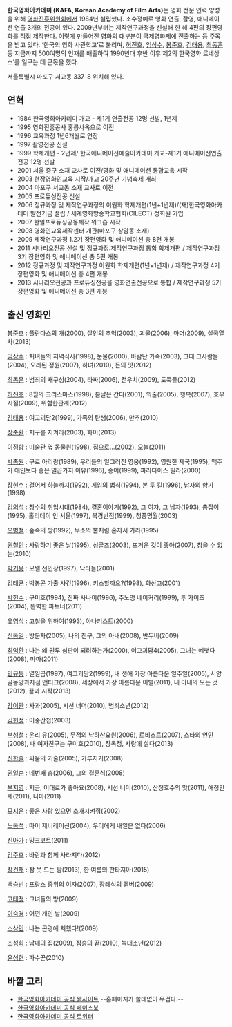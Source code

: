 '''한국영화아카데미 (KAFA, Korean Academy of Film Arts) '''는 영화 전문 인력 양성을 위해 [[영화진흥위원회]]에서 1984년 설립했다. 
소수정예로 영화 연출, 촬영, 애니메이션 연출 3개의 전공이 있다. 
2009년부터는 제작연구과정을 신설해 한 해 4편의 장편영화를 직접 제작한다. 이렇게 만들어진 영화의 대부분이 국제영화제에 진출하는 등 주목을 받고 있다. 
‘한국의 영화 사관학교’로 불리며, [[허진호]], [[임상수]], [[봉준호]], [[김태용]], [[최동훈]] 등 지금까지 500여명의 인재를 배출하여 1990년대 후반 이후‘제2의 한국영화 르네상스’를 일구는 데 큰몫을 했다.

서울특별시 마포구 서교동 337-8 위치해 있다.

== 연혁 ==
* 1984 한국영화아카데미 개교 - 제1기 연출전공 12명 선발, 1년제
* 1995 영화진흥공사 홍릉사옥으로 이전 
* 1996 교육과정 1년6개월로 연장
* 1997 촬영전공 신설 
* 1999 학제개편 - 2년제/ 한국애니메이션예술아카데미 개교-제1기 애니메이션연출전공 12명 선발
* 2001 서울 중구 소재 교사로 이전/영화 및 애니메이션 통합교육 시작 
* 2003 현장영화인교육 시작/개교 20주년 기념축제 개최
* 2004 마포구 서교동 소재 교사로 이전 
* 2005 프로듀싱전공 신설
* 2006 정규과정 및 제작연구과정의 이원화 학제개편(1년+1년제)/(재)한국영화아카데미 발전기금 설립 / 세계영화방송학교협회(CILECT) 정회원 가입
* 2007 한일프로듀싱공동제작 워크숍 시작 
* 2008 영화인교육제작센터 개관(마포구 상암동 소재) 
* 2009 제작연구과정 1․2기 장편영화 및 애니메이션 총 8편 개봉
* 2011 시나리오전공 신설 및 정규과정․제작연구과정 통합 학제개편 / 제작연구과정 3기 장편영화 및 애니메이션 총 5편 개봉
* 2012 정규과정 및 제작연구과정 이원화 학제개편(1년+1년제) / 제작연구과정 4기 장편영화 및 애니메이션 총 4편 개봉
* 2013 시나리오전공과 프로듀싱전공을 영화연출전공으로 통합 / 제작연구과정 5기 장편영화 및 애니메이션 총 3편 개봉


== 출신 영화인 ==

[[봉준호]] : 플란다스의 개(2000), 살인의 추억(2003), 괴물(2006), 마더(2009), 설국열차(2013)

[[임상수]] : 처녀들의 저녁식사(1998), 눈물(2000), 바람난 가족(2003), 그때 그사람들(2004), 오래된 정원(2007), 하녀(2010), 돈의 맛(2012)

[[최동훈]] : 범죄의 재구성(2004), 타짜(2006), 전우치(2009), 도둑들(2012)

[[허진호]] : 8월의 크리스마스(1998), 봄날은 간다(2001), 외출(2005), 행복(2007), 호우시절(2009), 위험한관계(2012)

[[김태용]] : 여고괴담2(1999), 가족의 탄생(2006), 만추(2010)

[[장준환]] : 지구를 지켜라(2003), 화이(2013)

[[이정향]] : 미술관 옆 동물원(1998), 집으로...(2002), 오늘(2011)

[[박종원]] : 구로 아리랑(1989), 우리들의 일그러진 영웅(1992), 영원한 제국(1995), 맥주가 애인보다 좋은 일곱가지 이유(1996), 송어(1999), 파라다이스 빌라(2000)

[[장현수]] : 걸어서 하늘까지(1992), 게임의 법칙(1994), 본 투 킬(1996), 남자의 향기(1998)
 
[[김의석]] : 창수의 취업시대(1984), 결혼이야기(1992), 그 여자, 그 남자(1993), 총잡이(1995), 홀리데이 인 서울(1997), 북경반점(1999), 청풍명월(2003)

[[오병철]] : 숲속의 방(1992), 무소의 뿔처럼 혼자서 가라(1995)

[[권칠인]] : 사랑하기 좋은 날(1995), 싱글즈(2003), 뜨거운 것이 좋아(2007), 참을 수 없는(2010)

[[박기용]] : 모텔 선인장(1997), 낙타들(2001)

[[김태균]] : 박봉곤 가출 사건(1996), 키스할까요?(1998), 화산고(2001)

[[박헌수]] : 구미호(1994), 진짜 사나이(1996), 주노명 베이커리(1999), 투 가이즈(2004), 완벽한 파트너(2011)

[[유영식]] : 고철을 위하여(1993), 아나키스트(2000)

[[신동일]] : 방문자(2005), 나의 친구, 그의 아내(2008), 반두비(2009)

[[최익환]] : 나는 왜 권투 심판이 되려하는가(2000), 여고괴담4(2005), 그녀는 예뻣다(2008), 마마(2011)

[[민규동]] : 열일곱(1997), 여고괴담2(1999), 내 생애 가장 아름다운 일주일(2005), 서양골동양과자점 앤티크(2008), 세상에서 가장 아름다운 이별(2011), 내 아내의 모든 것(2012), 끝과 시작(2013)

[[강이관]] : 사과(2005), 시선 너머(2010), 범죄소년(2012) 

[[김현정]] : 이중간첩(2003)

[[부성철]] : 온리 유(2005), 무적의 낙하산요원(2006), 로비스트(2007), 스타의 연인(2008), 내 여자친구는 구미호(2010), 장옥정, 사랑에 살다(2013)

[[신한솔]] : 싸움의 기술(2005), 가루지기(2008)

[[권일순]] : 네번째 층(2006), 그의 결혼식(2008)

[[부지영]] : 지금, 이대로가 좋아요(2008), 시선 너머(2010), 산정호수의 맛(2011), 애정만세(2011), 니마(2011)

[[모지은]] : 좋은 사람 있으면 소개시켜줘(2002)

[[노동석]] : 마이 제너레이션(2004), 우리에게 내일은 없다(2006)

[[신아가]] : 밍크코트(2011)

[[김주호]] : 바람과 함께 사라지다(2012)

[[장건재]] : 잠 못 드는 밤(2013), 한 여름의 판타지아(2015) 

[[백승빈]] : 프랑스 중위의 여자(2007), 장례식의 멤버(2009) 

[[고태정]] : 그녀들의 방(2009) 

[[이숙경]] : 어떤 개인 날(2009)

[[소상민]] : 나는 곤경에 처했다!(2009) 

[[조성희]] : 남매의 집(2009), 짐승의 끝(2010), 늑대소년(2012)

[[윤성현]] : 파수꾼(2010)


== 바깥 고리 ==
* [http://www.kafa.ac/ 한국영화아카데미 공식 웹사이트] --홈페이지가 쓸데없이 무겁다.--
* [http://www.facebook.com/kafa1984 한국영화아카데미 공식 페이스북]
* [http://www.twitter.com/kafa21 한국영화아카데미 공식 트위터]
